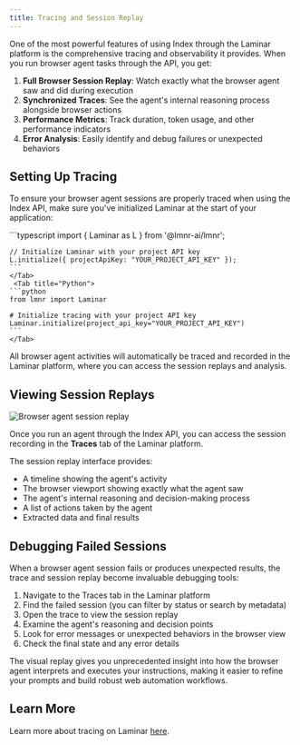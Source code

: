 ```yaml
---
title: Tracing and Session Replay
---
```


One of the most powerful features of using Index through the Laminar platform is the comprehensive tracing and observability it provides. When you run browser agent tasks through the API, you get:

1. **Full Browser Session Replay**: Watch exactly what the browser agent saw and did during execution
2. **Synchronized Traces**: See the agent's internal reasoning process alongside browser actions
3. **Performance Metrics**: Track duration, token usage, and other performance indicators
4. **Error Analysis**: Easily identify and debug failures or unexpected behaviors

## Setting Up Tracing

To ensure your browser agent sessions are properly traced when using the Index API, make sure you've initialized Laminar at the start of your application:

<Tabs>
    <Tab title="TypeScript">
    ```typescript
    import { Laminar as L } from '@lmnr-ai/lmnr';
    
    // Initialize Laminar with your project API key
    L.initialize({ projectApiKey: "YOUR_PROJECT_API_KEY" });
    ```
    </Tab>
     <Tab title="Python">
    ```python
    from lmnr import Laminar
    
    # Initialize tracing with your project API key
    Laminar.initialize(project_api_key="YOUR_PROJECT_API_KEY")
    ```
    </Tab>
</Tabs>

All browser agent activities will automatically be traced and recorded in the Laminar platform, where you can access the session replays and analysis.

## Viewing Session Replays

![Browser agent session replay](/images/index-agent/browser-session.png)

Once you run an agent through the Index API, you can access the session recording in the **Traces** tab of the Laminar platform.

The session replay interface provides:

- A timeline showing the agent's activity
- The browser viewport showing exactly what the agent saw
- The agent's internal reasoning and decision-making process
- A list of actions taken by the agent
- Extracted data and final results

## Debugging Failed Sessions

When a browser agent session fails or produces unexpected results, the trace and session replay become invaluable debugging tools:

1. Navigate to the Traces tab in the Laminar platform
2. Find the failed session (you can filter by status or search by metadata)
3. Open the trace to view the session replay
4. Examine the agent's reasoning and decision points
5. Look for error messages or unexpected behaviors in the browser view
6. Check the final state and any error details

The visual replay gives you unprecedented insight into how the browser agent interprets and executes your instructions, making it easier to refine your prompts and build robust web automation workflows.

## Learn More

Learn more about tracing on Laminar [here](/tracing/introduction).

